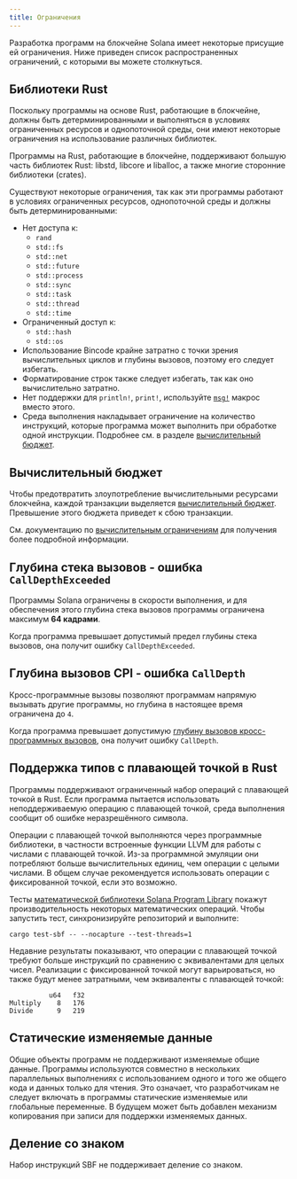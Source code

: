 ```yaml
---
title: Ограничения
---
```


Разработка программ на блокчейне Solana имеет некоторые присущие ей ограничения.
Ниже приведен список распространенных ограничений, с которыми вы можете
столкнуться.

## Библиотеки Rust

Поскольку программы на основе Rust, работающие в блокчейне, должны быть
детерминированными и выполняться в условиях ограниченных ресурсов и однопоточной
среды, они имеют некоторые ограничения на использование различных библиотек.

Программы на Rust, работающие в блокчейне, поддерживают большую часть библиотек
Rust: libstd, libcore и liballoc, а также многие сторонние библиотеки (crates).

Существуют некоторые ограничения, так как эти программы работают в условиях
ограниченных ресурсов, однопоточной среды и должны быть детерминированными:

- Нет доступа к:
  - `rand`
  - `std::fs`
  - `std::net`
  - `std::future`
  - `std::process`
  - `std::sync`
  - `std::task`
  - `std::thread`
  - `std::time`
- Ограниченный доступ к:
  - `std::hash`
  - `std::os`
- Использование Bincode крайне затратно с точки зрения вычислительных циклов и
  глубины вызовов, поэтому его следует избегать.
- Форматирование строк также следует избегать, так как оно вычислительно
  затратно.
- Нет поддержки для `println!`, `print!`, используйте
  [`msg!`](https://github.com/solana-labs/solana/blob/d9b0fc0e3eec67dfe4a97d9298b15969b2804fab/sdk/program/src/log.rs#L33)
  макрос вместо этого.
- Среда выполнения накладывает ограничение на количество инструкций, которые
  программа может выполнить при обработке одной инструкции. Подробнее см. в
  разделе [вычислительный бюджет](/docs/core/fees#compute-budget).

## Вычислительный бюджет

Чтобы предотвратить злоупотребление вычислительными ресурсами блокчейна, каждой
транзакции выделяется
[вычислительный бюджет](/docs/references/terminology#compute-budget). Превышение
этого бюджета приведет к сбою транзакции.

См. документацию по
[вычислительным ограничениям](/docs/core/fees#compute-budget) для получения
более подробной информации.

## Глубина стека вызовов - ошибка `CallDepthExceeded`

Программы Solana ограничены в скорости выполнения, и для обеспечения этого
глубина стека вызовов программы ограничена максимум **64 кадрами**.

Когда программа превышает допустимый предел глубины стека вызовов, она получит
ошибку `CallDepthExceeded`.

## Глубина вызовов CPI - ошибка `CallDepth`

Кросс-программные вызовы позволяют программам напрямую вызывать другие
программы, но глубина в настоящее время ограничена до `4`.

Когда программа превышает допустимую
[глубину вызовов кросс-программных вызовов](/docs/core/cpi), она получит ошибку
`CallDepth`.

## Поддержка типов с плавающей точкой в Rust

Программы поддерживают ограниченный набор операций с плавающей точкой в Rust.
Если программа пытается использовать неподдерживаемую операцию с плавающей
точкой, среда выполнения сообщит об ошибке неразрешённого символа.

Операции с плавающей точкой выполняются через программные библиотеки, в
частности встроенные функции LLVM для работы с числами с плавающей точкой. Из-за
программной эмуляции они потребляют больше вычислительных единиц, чем операции с
целыми числами. В общем случае рекомендуется использовать операции с
фиксированной точкой, если это возможно.

Тесты
[математической библиотеки Solana Program Library](https://github.com/solana-labs/solana-program-library/tree/master/libraries/math)
покажут производительность некоторых математических операций. Чтобы запустить
тест, синхронизируйте репозиторий и выполните:

```shell
cargo test-sbf -- --nocapture --test-threads=1
```

Недавние результаты показывают, что операции с плавающей точкой требуют больше
инструкций по сравнению с эквивалентами для целых чисел. Реализации с
фиксированной точкой могут варьироваться, но также будут менее затратными, чем
эквиваленты с плавающей точкой:

```text
          u64   f32
Multiply    8   176
Divide      9   219
```

## Статические изменяемые данные

Общие объекты программ не поддерживают изменяемые общие данные. Программы
используются совместно в нескольких параллельных выполнениях с использованием
одного и того же общего кода и данных только для чтения. Это означает, что
разработчикам не следует включать в программы статические изменяемые или
глобальные переменные. В будущем может быть добавлен механизм копирования при
записи для поддержки изменяемых данных.

## Деление со знаком

Набор инструкций SBF не поддерживает деление со знаком.
